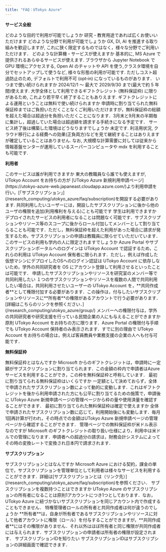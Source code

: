```yaml
---
title: "FAQ：UTokyo Azure"
---
```



**サービス全般**

<HelpItem lang="ja" type="details">
  <Fragment slot="problem">どのような目的で利用が可能でしょうか</Fragment>
  <Fragment slot="solution">研究・教育用途であれば広くお使いいただけます</Fragment>
</HelpItem>

<HelpItem lang="ja" type="details">
  <Fragment slot="problem">どのような分野で利用が可能でしょうか</Fragment>
  <Fragment slot="solution">GX, DI, AI を推進する取り組みを歓迎しますが, これに狭く限定するものではなく，様々な分野でご利用いただけます．</Fragment>
</HelpItem>

<HelpItem lang="ja" type="details">
  <Fragment slot="problem">どのような計算機・サービスが使えますか</Fragment>
  <Fragment slot="solution">基本的に, MS Azure で提供されるあらゆるサービスが使えます. ブラウザから Jupyter Notebook で GPU 環境にアクセスする, Open AI のチャットや API を使う,クラスタ環境を自分でセットアップして使うなど, 様々な形態の利用が可能です. ただしコスト超過防止のため, デフォルトで利用不可 (opt‑in) になっているものがあります．</Fragment>
</HelpItem>

<HelpItem lang="ja" type="details">
  <Fragment slot="problem">いつまで使い続けられますか</Fragment>
  <Fragment slot="solution">2024/12/1 ～ 最大で 2029/9/30 まで(最大で約 5 年間)使えます. 大学全体として利用できるギフトクレジット (無料保証枠) に限りがあるため, これより若干早く終了することもありえます.</Fragment>
</HelpItem>

<HelpItem lang="ja" type="details">
  <Fragment slot="problem">ギフトクレジットによる運用ということは無料で使い続けられますか</Fragment>
  <Fragment slot="solution">申請時に割り当てられた無料保証枠まではご負担いただくことなくご利用いただけますが，無料保証枠の総額を超えた場合は超過分を負担いただくことになります．3月末と9月末の半期毎に集計し，超過していた場合は超過額を請求する手続きになる予定です．</Fragment>
</HelpItem>

<HelpItem lang="ja" type="details">
  <Fragment slot="problem">サービス終了後は構築した環境はどうなりますでしょうか</Fragment>
  <Fragment slot="solution">未定です. 利活用状況, クラウド移行による経費への効果(正負両方)などを見て継続することはありえますが確定していることはありません. なお, 大規模な計算需要に対しては従来から情報基盤センターが運用しているスーパーコンピュータや mdx を利用することも可能です.</Fragment>
</HelpItem>

**利用者**

<HelpItem lang="ja" type="details">
  <Fragment slot="problem">このサービスは誰が利用できますか</Fragment>
  <Fragment slot="solution">東大の教職員なら誰でも使えますが, UTokyo Account をお持ちの方が [UTokyo Azure 新規利用申請ページ](https://utokyo-azure-web.japaneast.cloudapp.azure.com/)より利用申請を行い，[「サブスクリプション」](/research_computing/utokyo_azure/faq/subscription)を開設する必要があります. 共同利用したいユーザーには，開設したサブスクリプションに後から他のユーザの権限を追加(利用権利を与える)ことも可能です</Fragment>
</HelpItem>

<HelpItem lang="ja" type="details">
  <Fragment slot="problem">学生は利用できますか</Fragment>
  <Fragment slot="solution">デプロイされたサービスの利用者になることは問題なく可能です．サブスクリプションやリソース等のスコープに後からロール付加してメンバーとして割り当てらることも可能です．ただし，無料保証枠を超えた利用があった場合に請求が発生するため，サブスクリプションの申請は教職員に限らせていただいています．</Fragment>
</HelpItem>

<HelpItem lang="ja" type="details">
  <Fragment slot="problem">このサービスの利用も学内の人に限定されますでしょうか</Fragment>
  <Fragment slot="solution">Azure Portal やサブスクリプションポータルへのログインは UTokyo Account で認証するため，これらの利用は UTokyo Account 保有者に限られます．ただし，例えば作成した仮想マシンにデプロイしたOSへのログイン認証は UTokyo Account に依存しないため，学外の共同研究者を OS にアカウント登録して利用させるといったことは可能です．</Fragment>
</HelpItem>

<HelpItem lang="ja" type="details">
  <Fragment slot="problem">申請したサブスクリプションやリソースを研究室のメンバー等で共同利用したい</Fragment>
  <Fragment slot="solution">１つのサブスクリプションやリソースを複数の人間で共同利用したい場合は，共同利用させたいユーザーの UTokyo Account を，**共同作成者**として権限付加する必要があります．この操作は，付与したいサブスクリプションやリソースに**所有者**の権限があるアカウントで行う必要があります．[詳細はこちらのリンクを参照ください．](/research_computing/utokyo_azure/group/)</Fragment>
</HelpItem>

<HelpItem lang="ja" type="details">
  <Fragment slot="problem">メンバーへの権限付与は，学外の共同研究者や研究支援を行っている民間企業の人にも与えることができますか</Fragment>
  <Fragment slot="solution">原則 UTokyo Account をお持ちの方に限ります．Azure Portal の権限付与手順でも UTokyo Account 保持者のみ表示されます．すでに別の理由で UTokyo Account をお持ちの場合は，例えば客員教員や業務支援の企業の人へも付与可能です．</Fragment>
</HelpItem>

**無料保証枠**

<HelpItem lang="ja" type="details">
  <Fragment slot="problem">無料保証枠とはなんですか</Fragment>
  <Fragment slot="solution">Microsoft からのギフトクレジットは，申請時に一定額がサブスクリプションに割り当てられます．この金額の枠内で申請者はAzure サービスを利用することができ，この枠を無料保証枠と呼称しています．</Fragment>
</HelpItem>

<HelpItem lang="ja" type="details">
  <Fragment slot="problem">最初に割り当てられる無料保証枠はいくらですか</Fragment>
  <Fragment slot="solution">一定額として決めておらず，全体で申請されたサブスクリプション数によって動的に変動します．これはギフトクレジットを後から利用申請された方にも公平に割り当てるための施策で，申請後に UTokyo Azure 新規申請ページの管理ページから枠の量や使用済量を確認することができます．</Fragment>
</HelpItem>

<HelpItem lang="ja" type="details">
  <Fragment slot="problem">最初に割り当てられた無料保証枠は確定で使えますか</Fragment>
  <Fragment slot="solution">全体で申請されたサブスクリプション数に応じて，利用開始後にも変動します．毎月1回再計算が行われ，その時点での金額はUTokyo Azure 新規申請ページの管理ページから確認することができます．</Fragment>
</HelpItem>

<HelpItem lang="ja" type="details">
  <Fragment slot="problem">管理ページでの無料保証枠が米ドル表示なのですが</Fragment>
  <Fragment slot="solution">Microsoft のギフトクレジットの取り扱い仕様により，利用中は米ドルでの管理になります．申請者への超過分の請求は，財務会計システムによってその時の変換レートで変換され日本円で請求されます．</Fragment>
</HelpItem>

**サブスクリプション**

<HelpItem lang="ja" type="details">
  <Fragment slot="problem">サブスクリプションとはなんですか</Fragment>
  <Fragment slot="solution">Microsoft Azure における契約，課金の単位で，サブスクリプションを管理単位として利用者は様々なサービスを利用することができます．詳細は[サブスクリプションとは（リンク先）](/research_computing/utokyo_azure/faq/subscription)を参照ください．</Fragment>
</HelpItem>

<HelpItem lang="ja" type="details">
  <Fragment slot="problem">サブスクリプションを複数持つことはできますか</Fragment>
  <Fragment slot="solution">UTokyo Azure のサブスクリプションの所有者になることは原則1アカウントにつき1つとしております．なお，UTokyo Azure に紐づかないサブスクリプションを同じアカウント内で作成することもできません．</Fragment>
</HelpItem>

<HelpItem lang="ja" type="details">
  <Fragment slot="problem">特権管理者ロールの所有者と共同作成者は何が違うのでしょうか</Fragment>
  <Fragment slot="solution">**所有者**は，自身が所有者であるサブスクリプションやリソースに対して他者アカウントに権限（ロール）を付与することができますが，**共同作成者**にはその権限がありません．それ以外はほぼ所有者と同じ権限が共同作成者には与えられます．サブスクリプションの申請者は所有者の権限が設定されます．</Fragment>
</HelpItem>

<HelpItem lang="ja" type="details">
  <Fragment slot="problem">サブスクリプションIDを知りたい</Fragment>
  <Fragment slot="solution">サブスクリプションIDはサブスクリプションの詳細画面で確認できます．</Fragment>
</HelpItem>
